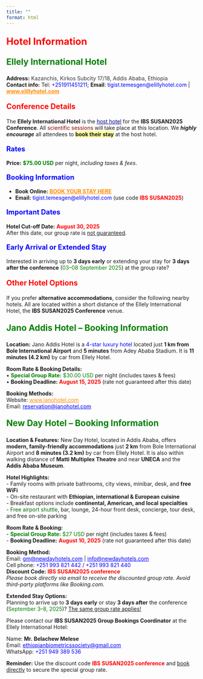 ```yaml
---
title: ""
format: html
---
```


<p style="color: red; font-size: 1.8em; font-weight: bold;">
Hotel Information
</p>

<p style="color: green; font-size: 1.6em; font-weight: bold;">
Ellely International Hotel
</p>

<p><strong>Address:</strong> <span style="color: #333;">Kazanchis, Kirkos Subcity 17/18, Addis Ababa, Ethiopia</span><br>
<strong>Contact info:</strong> Tel: <span style="color: blue;">+251911451211</span>; <strong>Email</strong>: <span style="color: blue;">tigist.temesgen@elillyhotel.com</span> | <a href="https://elillyhotel.com/ethiopian-biometric-society/" style="color: darkorange;"><strong>www.elillyhotel.com</strong></a></p>

<p style="color: red; font-size: 1.4em; font-weight: bold;">
Conference Details
</p>

<p>The <strong>Ellely International Hotel</strong> is the <span style="color: darkblue;"><u>host hotel</u></span> for the <strong>IBS SUSAN2025 Conference</strong>. All <span style="color: darkred;">scientific sessions</span> will take place at this location. We <em><strong>highly encourage</strong></em> all attendees to <span style="background-color: #ffff99;"><strong>book their stay</strong></span> at the host hotel.</p>

<p style="color: blue; font-size: 1.3em; font-weight: bold;">
Rates
</p>

<p><strong>Price:</strong> <span style="color: green;"><strong>$75.00 USD</strong></span> per night, <em>including taxes & fees</em>.</p>

<p style="color: blue; font-size: 1.3em; font-weight: bold;">
Booking Information
</p>

<ul>
  <li><strong>Book Online:</strong> <a href="https://elillyhotel.com/ethiopian-biometric-society/" style="color: darkorange;"><strong>BOOK YOUR STAY HERE</strong></a></li>
  <li><strong>Email:</strong> <span style="color: blue;">tigist.temesgen@elillyhotel.com</span> (use code <span style="color: red;"><strong>IBS SUSAN2025</strong></span>)</li>
</ul>

<p style="color: blue; font-size: 1.3em; font-weight: bold;">
Important Dates
</p>

<p><strong>Hotel Cut-off Date:</strong> <span style="color: red; font-weight: bold;">August 30, 2025</span><br>
After this date, our group rate is <u>not guaranteed</u>.</p>

<p style="color: blue; font-size: 1.3em; font-weight: bold;">
Early Arrival or Extended Stay
</p>

<p>Interested in arriving up to <strong>3 days early</strong> or extending your stay for <strong>3 days after the conference</strong> (<span style="color: green;">03–08 September 2025</span>) at the group rate?</p>

<p style="color: red; font-size: 1.4em; font-weight: bold;">
Other Hotel Options
</p>

<p>If you prefer <strong>alternative accommodations</strong>, consider the following nearby hotels. All are located within a short distance of the Ellely International Hotel, the <strong>IBS SUSAN2025 Conference</strong> venue.</p>

<!-- Jano Hotel -->
<p style="color: green; font-size: 1.6em; font-weight: bold;">
Jano Addis Hotel – Booking Information
</p>

<p><strong>Location:</strong> Jano Addis Hotel is a <span style="color: blue;">4-star luxury hotel</span> located just <strong>1 km from Bole International Airport</strong> and <strong>5 minutes</strong> from Adey Ababa Stadium. It is <strong>11 minutes (4.2 km)</strong> by car from Ellely Hotel.</p>

<p><strong>Room Rate & Booking Details:</strong><br>
• <span style="color: green;"><strong>Special Group Rate:</strong> $30.00 USD</span> per night (includes taxes & fees)<br>
• <strong>Booking Deadline:</strong> <span style="color: red;"><strong>August 15, 2025</strong></span> (rate not guaranteed after this date)</p>

<p><strong>Booking Methods:</strong><br>
Website: <a href="http://www.janohotel.com" target="_blank" style="color: darkorange;">www.janohotel.com</a><br>
Email: <a href="mailto:reservation@janohotel.com" style="color: blue;">reservation@janohotel.com</a></p>

<!-- New Day Hotel -->
<p style="color: green; font-size: 1.6em; font-weight: bold;">
New Day Hotel – Booking Information
</p>

<p><strong>Location & Features:</strong> New Day Hotel, located in Addis Ababa, offers <strong>modern, family-friendly accommodations</strong> just <strong>2 km</strong> from Bole International Airport and <strong>8 minutes (3.2 km)</strong> by car from Ellely Hotel. It is also within walking distance of <strong>Matti Multiplex Theatre</strong> and near <strong>UNECA</strong> and the <strong>Addis Ababa Museum</strong>.</p>

<p><strong>Hotel Highlights:</strong><br>
- Family rooms with private bathrooms, city views, minibar, desk, and <strong>free WiFi</strong><br>
- On-site restaurant with <strong>Ethiopian, international & European cuisine</strong><br>
- Breakfast options include <strong>continental, American, and local specialties</strong><br>
- <span style="color: darkgreen;">Free airport shuttle</span>, bar, lounge, 24-hour front desk, concierge, tour desk, and free on-site parking</p>

<p><strong>Room Rate & Booking:</strong><br>
- <span style="color: green;"><strong>Special Group Rate:</strong> $27 USD</span> per night (includes taxes & fees)<br>
- <strong>Booking Deadline:</strong> <span style="color: red;"><strong>August 10, 2025</strong></span> (rate not guaranteed after this date)</p>

<p><strong>Booking Method:</strong><br>
Email: <a href="mailto:gm@newdayhotels.com" style="color: blue;">gm@newdayhotels.com</a> | <a href="mailto:info@newdayhotels.com" style="color: blue;">info@newdayhotels.com</a><br>
Cell phone: <span style="color: blue;">+251 993 821 442 / +251 993 821 440</span><br>
<strong>Discount Code:</strong> <span style="color: red; font-weight: bold;">IBS SUSAN2025 conference</span><br>
<em>Please book directly via email to receive the discounted group rate. Avoid third-party platforms like Booking.com.</em></p>

<p><strong>Extended Stay Options:</strong><br>
Planning to arrive up to <strong>3 days early</strong> or stay <strong>3 days after</strong> the conference (<span style="color: green;">September 3–8, 2025</span>)? <u>The same group rate applies!</u></p>

<p>Please contact our <strong>IBS SUSAN2025 Group Bookings Coordinator</strong> at the Ellely International Hotel:</p>

Name: <strong>Mr. Belachew Melese</strong><br>
Email: <a href="mailto:ethiopianbiometricssociety@gmail.com" style="color: blue;">ethiopianbiometricssociety@gmail.com</a><br>
WhatsApp: <span style="color: blue;">+251 949 389 536</span></p>

<p><strong>Reminder:</strong> Use the discount code <span style="color: red; font-weight: bold;">IBS SUSAN2025 conference</span> and <u>book directly</u> to secure the special group rate.</p>
